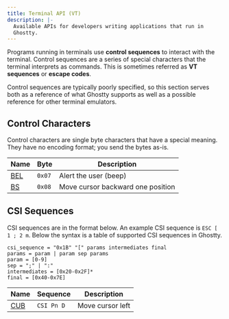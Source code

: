 ```yaml
---
title: Terminal API (VT)
description: |-
  Available APIs for developers writing applications that run in
  Ghostty.
---
```


Programs running in terminals use **control sequences** to interact with the
terminal. Control sequences are a series of special characters that the terminal
interprets as commands. This is sometimes referred as **VT sequences** or
**escape codes**.

Control sequences are typically poorly specified, so this section
serves both as a reference of what Ghostty supports as well as
a possible reference for other terminal emulators.

## Control Characters

Control characters are single byte characters that have a special
meaning. They have no encoding format; you send the bytes as-is.

| Name | Byte | Description |
|------|------|-------------|
| [BEL](/docs/vt/control/bel) | `0x07`  | Alert the user (beep) |
| [BS](/docs/vt/control/bs) | `0x08`  | Move cursor backward one position |

## CSI Sequences

CSI sequences are in the format below. An example CSI sequence
is `ESC [ 1 ; 2 m`. Below the syntax is a table of supported
CSI sequences in Ghostty.

```
csi_sequence = "0x1B" "[" params intermediates final
params = param | param sep params
param = [0-9]
sep = ";" | ":"
intermediates = [0x20-0x2F]*
final = [0x40-0x7E]
```

| Name | Sequence | Description |
|------|----------|-------------|
| [CUB](/docs/vt/csi/cub) | `CSI Pn D` | Move cursor left |
